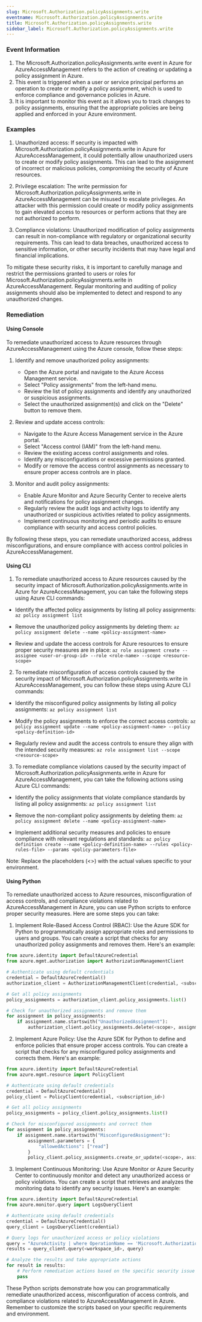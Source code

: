 ```yaml
--- 
slug: Microsoft.Authorization.policyAssignments.write
eventname: Microsoft.Authorization.policyAssignments.write
title: Microsoft.Authorization.policyAssignments.write
sidebar_label: Microsoft.Authorization.policyAssignments.write
---
```

                       
### Event Information

1. The Microsoft.Authorization.policyAssignments.write event in Azure for AzureAccessManagement refers to the action of creating or updating a policy assignment in Azure.
2. This event is triggered when a user or service principal performs an operation to create or modify a policy assignment, which is used to enforce compliance and governance policies in Azure.
3. It is important to monitor this event as it allows you to track changes to policy assignments, ensuring that the appropriate policies are being applied and enforced in your Azure environment.


### Examples

1. Unauthorized access: If security is impacted with Microsoft.Authorization.policyAssignments.write in Azure for AzureAccessManagement, it could potentially allow unauthorized users to create or modify policy assignments. This can lead to the assignment of incorrect or malicious policies, compromising the security of Azure resources.

2. Privilege escalation: The write permission for Microsoft.Authorization.policyAssignments.write in AzureAccessManagement can be misused to escalate privileges. An attacker with this permission could create or modify policy assignments to gain elevated access to resources or perform actions that they are not authorized to perform.

3. Compliance violations: Unauthorized modification of policy assignments can result in non-compliance with regulatory or organizational security requirements. This can lead to data breaches, unauthorized access to sensitive information, or other security incidents that may have legal and financial implications.

To mitigate these security risks, it is important to carefully manage and restrict the permissions granted to users or roles for Microsoft.Authorization.policyAssignments.write in AzureAccessManagement. Regular monitoring and auditing of policy assignments should also be implemented to detect and respond to any unauthorized changes.

### Remediation

#### Using Console

To remediate unauthorized access to Azure resources through AzureAccessManagement using the Azure console, follow these steps:

1. Identify and remove unauthorized policy assignments:
   - Open the Azure portal and navigate to the Azure Access Management service.
   - Select "Policy assignments" from the left-hand menu.
   - Review the list of policy assignments and identify any unauthorized or suspicious assignments.
   - Select the unauthorized assignment(s) and click on the "Delete" button to remove them.

2. Review and update access controls:
   - Navigate to the Azure Access Management service in the Azure portal.
   - Select "Access control (IAM)" from the left-hand menu.
   - Review the existing access control assignments and roles.
   - Identify any misconfigurations or excessive permissions granted.
   - Modify or remove the access control assignments as necessary to ensure proper access controls are in place.

3. Monitor and audit policy assignments:
   - Enable Azure Monitor and Azure Security Center to receive alerts and notifications for policy assignment changes.
   - Regularly review the audit logs and activity logs to identify any unauthorized or suspicious activities related to policy assignments.
   - Implement continuous monitoring and periodic audits to ensure compliance with security and access control policies.

By following these steps, you can remediate unauthorized access, address misconfigurations, and ensure compliance with access control policies in AzureAccessManagement.

#### Using CLI

1. To remediate unauthorized access to Azure resources caused by the security impact of Microsoft.Authorization.policyAssignments.write in Azure for AzureAccessManagement, you can take the following steps using Azure CLI commands:

- Identify the affected policy assignments by listing all policy assignments:
  `az policy assignment list`

- Remove the unauthorized policy assignments by deleting them:
  `az policy assignment delete --name <policy-assignment-name>`

- Review and update the access controls for Azure resources to ensure proper security measures are in place:
  `az role assignment create --assignee <user-or-group-id> --role <role-name> --scope <resource-scope>`

2. To remediate misconfiguration of access controls caused by the security impact of Microsoft.Authorization.policyAssignments.write in AzureAccessManagement, you can follow these steps using Azure CLI commands:

- Identify the misconfigured policy assignments by listing all policy assignments:
  `az policy assignment list`

- Modify the policy assignments to enforce the correct access controls:
  `az policy assignment update --name <policy-assignment-name> --policy <policy-definition-id>`

- Regularly review and audit the access controls to ensure they align with the intended security measures:
  `az role assignment list --scope <resource-scope>`

3. To remediate compliance violations caused by the security impact of Microsoft.Authorization.policyAssignments.write in Azure for AzureAccessManagement, you can take the following actions using Azure CLI commands:

- Identify the policy assignments that violate compliance standards by listing all policy assignments:
  `az policy assignment list`

- Remove the non-compliant policy assignments by deleting them:
  `az policy assignment delete --name <policy-assignment-name>`

- Implement additional security measures and policies to ensure compliance with relevant regulations and standards:
  `az policy definition create --name <policy-definition-name> --rules <policy-rules-file> --params <policy-parameters-file>`

Note: Replace the placeholders (<>) with the actual values specific to your environment.

#### Using Python

To remediate unauthorized access to Azure resources, misconfiguration of access controls, and compliance violations related to AzureAccessManagement in Azure, you can use Python scripts to enforce proper security measures. Here are some steps you can take:

1. Implement Role-Based Access Control (RBAC): Use the Azure SDK for Python to programmatically assign appropriate roles and permissions to users and groups. You can create a script that checks for any unauthorized policy assignments and removes them. Here's an example:

```python
from azure.identity import DefaultAzureCredential
from azure.mgmt.authorization import AuthorizationManagementClient

# Authenticate using default credentials
credential = DefaultAzureCredential()
authorization_client = AuthorizationManagementClient(credential, <subscription_id>)

# Get all policy assignments
policy_assignments = authorization_client.policy_assignments.list()

# Check for unauthorized assignments and remove them
for assignment in policy_assignments:
    if assignment.name.startswith("UnauthorizedAssignment"):
        authorization_client.policy_assignments.delete(<scope>, assignment.name)
```

2. Implement Azure Policy: Use the Azure SDK for Python to define and enforce policies that ensure proper access controls. You can create a script that checks for any misconfigured policy assignments and corrects them. Here's an example:

```python
from azure.identity import DefaultAzureCredential
from azure.mgmt.resource import PolicyClient

# Authenticate using default credentials
credential = DefaultAzureCredential()
policy_client = PolicyClient(credential, <subscription_id>)

# Get all policy assignments
policy_assignments = policy_client.policy_assignments.list()

# Check for misconfigured assignments and correct them
for assignment in policy_assignments:
    if assignment.name.startswith("MisconfiguredAssignment"):
        assignment.parameters = {
            "allowedActions": ["read"]
        }
        policy_client.policy_assignments.create_or_update(<scope>, assignment.name, assignment)
```

3. Implement Continuous Monitoring: Use Azure Monitor or Azure Security Center to continuously monitor and detect any unauthorized access or policy violations. You can create a script that retrieves and analyzes the monitoring data to identify any security issues. Here's an example:

```python
from azure.identity import DefaultAzureCredential
from azure.monitor.query import LogsQueryClient

# Authenticate using default credentials
credential = DefaultAzureCredential()
query_client = LogsQueryClient(credential)

# Query logs for unauthorized access or policy violations
query = "AzureActivity | where OperationName == 'Microsoft.Authorization/policyAssignments/write' | where ResultType == 'Failed'"
results = query_client.query(<workspace_id>, query)

# Analyze the results and take appropriate actions
for result in results:
    # Perform remediation actions based on the specific security issue detected
    pass
```

These Python scripts demonstrate how you can programmatically remediate unauthorized access, misconfiguration of access controls, and compliance violations related to AzureAccessManagement in Azure. Remember to customize the scripts based on your specific requirements and environment.


 